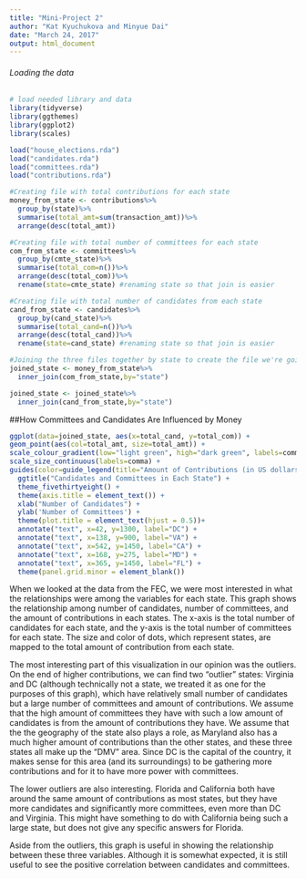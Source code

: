 ```yaml
---
title: "Mini-Project 2"
author: "Kat Kyuchukova and Minyue Dai"
date: "March 24, 2017"
output: html_document
---
```



###### Loading the data


```r
# load needed library and data 
library(tidyverse)
library(ggthemes)
library(ggplot2)
library(scales)

load("house_elections.rda")
load("candidates.rda")
load("committees.rda")
load("contributions.rda")
```


```r
#Creating file with total contributions for each state
money_from_state <- contributions%>%
  group_by(state)%>%
  summarise(total_amt=sum(transaction_amt))%>%
  arrange(desc(total_amt))
```

```r
#Creating file with total number of committees for each state
com_from_state <- committees%>%
  group_by(cmte_state)%>%
  summarise(total_com=n())%>%
  arrange(desc(total_com))%>%
  rename(state=cmte_state) #renaming state so that join is easier

```

```r
#Creating file with total number of candidates from each state
cand_from_state <- candidates%>%
  group_by(cand_state)%>%
  summarise(total_cand=n())%>%
  arrange(desc(total_cand))%>%
  rename(state=cand_state) #renaming state so that join is easier
```

```r
#Joining the three files together by state to create the file we're going to work with
joined_state <- money_from_state%>%
  inner_join(com_from_state,by="state")

joined_state <- joined_state%>%
  inner_join(cand_from_state,by="state")
```

##How Committees and Candidates Are Influenced by Money
```r
ggplot(data=joined_state, aes(x=total_cand, y=total_com)) + 
geom_point(aes(col=total_amt, size=total_amt)) +
scale_colour_gradient(low="light green", high="dark green", labels=comma)  +
scale_size_continuous(labels=comma) +
guides(color=guide_legend(title="Amount of Contributions (in US dollars)", title.position="bottom", title.hjust=.5),  size=guide_legend(title="Amount of Contributions (in US dollars)")) + 
  ggtitle("Candidates and Committees in Each State") +
  theme_fivethirtyeight() + 
  theme(axis.title = element_text()) + 
  xlab("Number of Candidates") + 
  ylab('Number of Committees') +
  theme(plot.title = element_text(hjust = 0.5))+
  annotate("text", x=42, y=1300, label="DC") +
  annotate("text", x=138, y=900, label="VA") +
  annotate("text", x=542, y=1450, label="CA") +
  annotate("text", x=168, y=275, label="MD") +
  annotate("text", x=365, y=1450, label="FL") +
  theme(panel.grid.minor = element_blank()) 
```


When we looked at the data from the FEC, we were most interested in what the relationships were among the variables for each state. This graph shows the relationship among number of candidates, number of committees, and the amount of contributions in each states. The x-axis is the total number of candidates for each state, and the y-axis is the total number of committees for each state. The size and color of dots, which represent states, are mapped to the total amount of contribution from each state. 

The most interesting part of this visualization in our opinion was the outliers. On the end of higher contributions, we can find two "outlier" states: Virginia and DC (although technically not a state, we treated it as one for the purposes of this graph), which have relatively small number of candidates but a large number of committees and amount of contributions. We assume that the high amount of committees they have with such a low amount of candidates is from the amount of contributions they have. We assume that the the geography of the state also plays a role, as Maryland also has a much higher amount of contributions than the other states, and these three states all make up the "DMV" area. Since DC is the capital of the country, it makes sense for this area (and its surroundings) to be gathering more contributions and for it to have more power with committees.

The lower outliers are also interesting. Florida and California both have around the same amount of contributions as most states, but they have more candidates and significantly more committees, even more than DC and Virginia. This might have something to do with California being such a large state, but does not give any specific answers for Florida.

Aside from the outliers, this graph is useful in showing the relationship between these three variables. Although it is somewhat expected, it is still useful to see the positive correlation between candidates and committees. 


